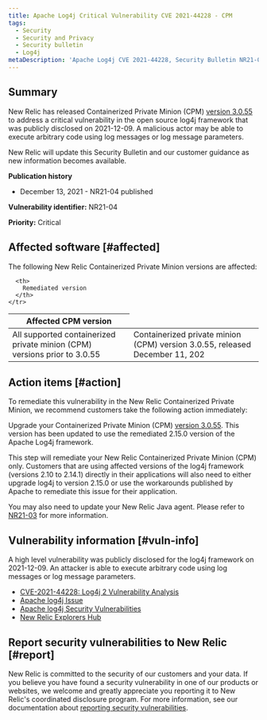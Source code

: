 ```yaml
---
title: Apache Log4j Critical Vulnerability CVE 2021-44228 - CPM
tags:
  - Security
  - Security and Privacy
  - Security bulletin
  - Log4j
metaDescription: 'Apache Log4j CVE 2021-44228, Security Bulletin NR21-04 (Containerized Private Minions)'
---
```


## Summary

New Relic has released Containerized Private Minion (CPM) [version 3.0.55](/docs/release-notes/synthetics-release-notes/containerized-private-minions-release-notes/containerized-private-minion-cpm-3055/) to address a critical vulnerability in the open source log4j framework that was publicly disclosed on 2021-12-09. A malicious actor may be able to execute arbitrary code using log messages or log message parameters.

New Relic will update this Security Bulletin and our customer guidance as new information becomes available.

**Publication history**

* December 13, 2021 - NR21-04 published

**Vulnerability identifier:** NR21-04

**Priority:** Critical

## Affected software [#affected]

The following New Relic Containerized Private Minion versions are affected:

<table>
  <thead>
    <tr>
      <th>
        Affected CPM version
      </th>

      <th>
        Remediated version
      </th>
    </tr>
  </thead>

  <tbody>
    <tr>
      <td>
        All supported containerized private minion (CPM) versions prior to 3.0.55
      </td>
      <td>
        Containerized private minion (CPM) version 3.0.55, released December 11, 202
      </td>
    </tr>
  </tbody>
</table>

## Action items [#action]

To remediate this vulnerability in the New Relic Containerized Private Minion, we recommend customers take the following action immediately:

Upgrade your Containerized Private Minion (CPM) [version 3.0.55](/docs/release-notes/synthetics-release-notes/containerized-private-minions-release-notes/containerized-private-minion-cpm-3055/). This version has been updated to use the remediated 2.15.0 version of the Apache Log4j framework. 

This step will remediate your New Relic Containerized Private Minion (CPM) only. Customers that are using affected versions of the log4j framework (versions 2.10 to 2.14.1) directly in their applications will also need to either upgrade log4j to version 2.15.0 or use the workarounds published by Apache to remediate this issue for their application.

You may also need to update your New Relic Java agent. Please refer to [NR21-03](/docs/security/new-relic-security/security-bulletins/security-bulletin-nr21-03) for more information.

## Vulnerability information [#vuln-info]

A high level vulnerability was publicly disclosed for the log4j framework on 2021-12-09. An attacker is able to execute arbitrary code using log messages or log message parameters.

* [CVE-2021-44228: Log4j 2 Vulnerability Analysis](https://cve.mitre.org/cgi-bin/cvename.cgi?name=CVE-2021-44228)
* [Apache log4j Issue](https://issues.apache.org/jira/browse/LOG4J2-3198)
* [Apache log4j Security Vulnerabilities](https://logging.apache.org/log4j/2.x/security.html)
* [New Relic Explorers Hub](https://discuss.newrelic.com/t/log4j-zero-day-vulnerability-and-the-new-relic-java-agent/170322)

## Report security vulnerabilities to New Relic [#report]

New Relic is committed to the security of our customers and your data. If you believe you have found a security vulnerability in one of our products or websites, we welcome and greatly appreciate you reporting it to New Relic's coordinated disclosure program. For more information, see our documentation about [reporting security vulnerabilities](/docs/security/new-relic-security/data-privacy/reporting-security-vulnerabilities).
